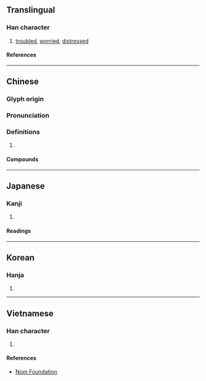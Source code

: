 {{character info/new}}
==Translingual==

===Han character===
{{Han char|rn=61|rad=心|as=09|sn=12|four=97047|canj=PPAD|ids=⿰忄㝁}}

# [[troubled]], [[worried]], [[distressed]]

====References====
{{Han ref|kx=0392.340|dkj=10865|dj=0728.170|hdz=42330.080|uh=60F8}}

----

==Chinese==
{{zh-forms}}

===Glyph origin===
{{Han etym}}

===Pronunciation===
{{zh-pron
|m=qióng
|c=king4
|mc=y
|oc=y
|cat=
}}

===Definitions===
{{zh-hanzi}}

# {{rfdef|zh}}

====Compounds====
{{zh-der|孤惸|惸獨|惸惸|惸嫠}}

----

==Japanese==

===Kanji===
{{ja-kanji|grade=|rs=心09}}

# {{rfdef|ja|sort=心09}}

====Readings====
{{ja-readings
|on=けい, ぎょう
|kun=うれえる
}}

----

==Korean==

===Hanja===
{{ko-hanja|경}}

# {{rfdef|ko|sort=心09}}

----

==Vietnamese==

===Han character===
{{vi-readings|rs=心09|reading=quỳnh}}

# {{rfdef|vi|sort=心09}}

====References====
* [http://nomfoundation.org/common/nom_details.php?codepoint=60f8 Nom Foundation]